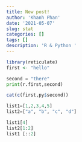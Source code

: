 ```yaml
---
title: New post!
author: 'Khanh Phan'
date: '2021-05-07'
slug: stat
categories: []
tags: []
description: 'R & Python '
---
```

```R
library(reticulate)
first <- "hello"

```

```python
second = "there"
print(r.first,second)
```

```r

cat(c(first,py$second))
```


```python
list1=[1,2,3,4,5]
list2=["a", "b", "c", "d"]

list1[4]
list2[1:2]
list1 [::2]
```